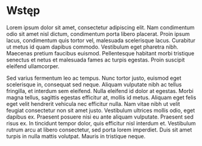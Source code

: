 # Wstęp {.unnumbered}

Lorem ipsum dolor sit amet, consectetur adipiscing elit. Nam condimentum odio sit amet nisl dictum, condimentum porta libero placerat. Proin ipsum lacus, condimentum quis tortor vel, malesuada scelerisque lacus. Curabitur ut metus id quam dapibus commodo. Vestibulum eget pharetra nibh. Maecenas pretium faucibus euismod. Pellentesque habitant morbi tristique senectus et netus et malesuada fames ac turpis egestas. Proin suscipit eleifend ullamcorper.

Sed varius fermentum leo ac tempus. Nunc tortor justo, euismod eget scelerisque in, consequat sed neque. Aliquam vulputate nibh ac tellus fringilla, et interdum sem eleifend. Nulla eleifend id dolor at egestas. Morbi magna tellus, sagittis egestas efficitur at, mollis id metus. Aliquam eget felis eget velit hendrerit vehicula nec efficitur nulla. Nam vitae nibh ut velit feugiat consectetur non sit amet justo. Vestibulum ultrices mollis odio, eget dapibus ex. Praesent posuere nisi eu ante aliquam vulputate. Praesent sed risus ex. In tincidunt tempor dolor, quis efficitur nisl interdum et. Vestibulum rutrum arcu at libero consectetur, sed porta lorem imperdiet. Duis sit amet turpis in nulla mattis volutpat. Mauris in tristique neque.
